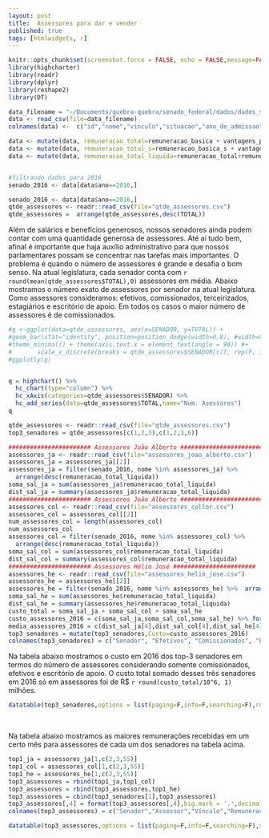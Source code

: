 ```yaml
---
layout: post
title:  Assessores para dar e vender
published: true
tags: [htmlwidgets, r]
---
```


```r
knitr::opts_chunk$set(screenshot.force = FALSE, echo = FALSE,message=FALSE, cache=FALSE,warning=FALSE, fig.cap = "")
library(highcharter)
library(readr)
library(dplyr)
library(reshape2)
library(DT)
```

```r

data_filename = "~/Documents/quebra-quebra/senado_federal/dados/dados_senado.csv"
data <- read_csv(file=data_filename)
colnames(data) <-  c("id","nome","vinculo","situacao","ano_de_admissao","cargo","padrao","especialidade","mes","ano","remuneracao_basica","vantagens_pessoais","funcao_comissao","gratificacao_natalina","horas_extras","outras_remuneracoes","adicional_periculosidade","adicional_noturno","abono_permanencia","reversao","imposto_de_renda","psss","faltas","remuneracao_apos_descontos","diarias","auxilios","auxilio_alimentacao","vantagens_indenizatorias","adicional_ferias","ferias_indenizatorias","licenca_premio","remuneracao_basica_s","vantagens_pessoais_s","funcao_comissao_s","gratificacao_natalina_s","horas_extras_s","outras_remuneracoes_s","adicional_periculosidade_s","adicional_noturno_s","abono_permanencia_s","reversao_s","imposto_de_renda_s","psss_s","faltas_s","remuneracao_apos_descontos_s","diarias_s","auxilios_s","auxilio_alimentacao_s","vantagens_indenizatorias_s","adicional_ferias_s","ferias_indenizatorias_s","licenca_premio_s")

data <- mutate(data, remuneracao_total=remuneracao_basica + vantagens_pessoais + funcao_comissao + gratificacao_natalina + horas_extras + outras_remuneracoes + adicional_periculosidade + adicional_noturno + abono_permanencia + reversao + imposto_de_renda + psss + faltas + diarias + auxilios + auxilio_alimentacao + vantagens_indenizatorias + adicional_ferias + ferias_indenizatorias + licenca_premio)
data <- mutate(data, remuneracao_total_s=remuneracao_basica_s + vantagens_pessoais_s + funcao_comissao_s + gratificacao_natalina_s + horas_extras_s + outras_remuneracoes_s + adicional_periculosidade_s + adicional_noturno_s + abono_permanencia_s + reversao_s + imposto_de_renda_s + psss_s + faltas_s + diarias_s + auxilios_s + auxilio_alimentacao_s + vantagens_indenizatorias_s + adicional_ferias_s + ferias_indenizatorias_s + licenca_premio_s)
data <- mutate(data, remuneracao_total_liquida=remuneracao_total+remuneracao_total_s)


#filtrando dados para 2016
senado_2016 <- data[data$ano==2016,]
```

```r
senado_2016 <- data[data$ano==2016,]
qtde_assessores <- readr::read_csv(file="qtde_assessores.csv")
qtde_assessores =  arrange(qtde_assessores,desc(TOTAL))

```

Além de salários e benefícios generosos, nossos senadores ainda podem contar com uma quantidade generosa de assessores. Até aí tudo bem, afinal é importante que haja auxílio administrativo para que nossos parlamentares possam se concentrar nas tarefas mais importantes. O problema é quando o número de assessores é grande e desafia o bom senso. Na atual legislatura, cada senador conta com `r round(mean(qtde_assessores$TOTAL),0)` assessores em média. Abaixo mostramos o número exato de assessores por senador na atual legislatura. Como assessores consideramos: efetivos, comissionados, terceirizados, estagiários e escritório de apoio. Em todos os casos o maior número de assessores é de comissionados.


```r

#g <-ggplot(data=qtde_assessores, aes(x=SENADOR, y=TOTAL)) +
#geom_bar(stat="identity", position=position_dodge(width=0.8), #width=0.8) +
#theme_minimal() + theme(axis.text.x = element_text(angle = 90)) #+
#       scale_x_discrete(breaks = qtde_assessores$SENADOR[c(T, rep(F, 3))], limits = qtde_assessores$SENADOR)
#ggplotly(g)


q = highchart() %>%
  hc_chart(type="column") %>%
  hc_xAxis(categories=qtde_assessores$SENADOR) %>%
  hc_add_series(data=qtde_assessores$TOTAL,name="Num. Asessores")
q

```


```r
qtde_assessores <- readr::read_csv(file="qtde_assessores.csv")
top3_senadores = qtde_assessores[c(1,2,3),c(1,2,3,6)]

####################### Assessores João Alberto #######################
assessores_ja <- readr::read_csv(file="assessores_joao_alberto.csv")
assessores_ja = assessores_ja[[2]] 
assessores_ja = filter(senado_2016, nome %in% assessores_ja) %>%
  arrange(desc(remuneracao_total_liquida))
soma_sal_ja = sum(assessores_ja$remuneracao_total_liquida)
dist_sal_ja = summary(assessores_ja$remuneracao_total_liquida)
####################### Assessores João Alberto #######################
assessores_col <- readr::read_csv(file="assessores_collor.csv")
assessores_col = assessores_col[[2]] 
num_assessores_col = length(assessores_col)
num_assessores_col
assessores_col = filter(senado_2016, nome %in% assessores_col) %>%
  arrange(desc(remuneracao_total_liquida))
soma_sal_col = sum(assessores_col$remuneracao_total_liquida)
dist_sal_col = summary(assessores_col$remuneracao_total_liquida)
####################### Assessores Hélio José #######################
assessores_he <- readr::read_csv(file="assessores_helio_jose.csv")
assessores_he = assessores_he[[2]] 
assessores_he = filter(senado_2016, nome %in% assessores_he) %>%  arrange(desc(remuneracao_total_liquida))
soma_sal_he = sum(assessores_he$remuneracao_total_liquida)
dist_sal_he = summary(assessores_he$remuneracao_total_liquida)
custo_total = soma_sal_ja + soma_sal_col + soma_sal_he
custo_assessores_2016 = c(soma_sal_ja,soma_sal_col,soma_sal_he) %>% format(big.mark='.')
media_assessores_2016 = c(dist_sal_ja[4],dist_sal_col[4],dist_sal_he[4])
top3_senadores = mutate(top3_senadores,Custo=custo_assessores_2016)
colnames(top3_senadores) = c("Senador", "Efetivos", "Comissionados", "Esc. Apoio", "Custo (R$)")

```

Na tabela abaixo mostramos o custo em 2016 dos top-3 senadores em termos do número de assessores considerando somente comissionados, efetivos e escritório de apoio. O custo total somado desses três senadores em 2016 só em assessores foi de R$ `r round(custo_total/10^6, 1)` milhões. 

```r
datatable(top3_senadores,options = list(paging=F,info=F,searching=F),rownames=FALSE)
```
<br/>

Na tabela abaixo mostramos as maiores remunerações recebidas  em um certo mês para assessores de cada um dos senadores na tabela acima.

```r
top1_ja = assessores_ja[1,c(2,3,55)]
top1_col = assessores_col[1,c(2,3,55)]
top1_he = assessores_he[1,c(2,3,55)]
top3_assessores = rbind(top1_ja,top1_col) 
top3_assessores = rbind(top3_assessores,top1_he) 
top3_assessores = cbind(top3_senadores[1],top3_assessores)
top3_assessores[,4] = format(top3_assessores[,4],big.mark = '.',decimal.mark = ',')
colnames(top3_assessores) = c("Senador","Assessor","Vínculo","Remuneração (R$)")
```

```r
datatable(top3_assessores,options = list(paging=F,info=F,searching=F),rownames=FALSE)
```

